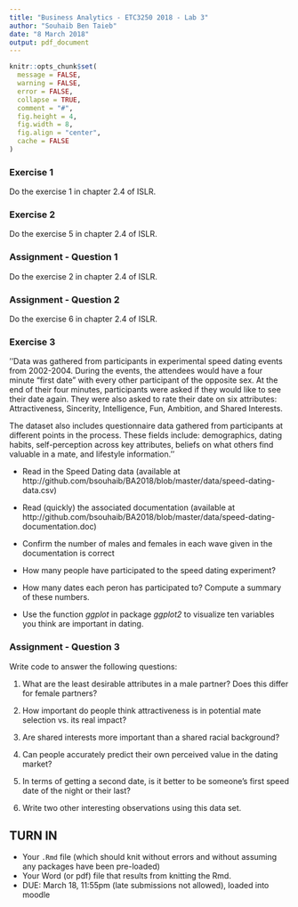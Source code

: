 ```yaml
---
title: "Business Analytics - ETC3250 2018 - Lab 3"
author: "Souhaib Ben Taieb"
date: "8 March 2018"
output: pdf_document
---
```


```r
knitr::opts_chunk$set(
  message = FALSE,
  warning = FALSE,
  error = FALSE, 
  collapse = TRUE,
  comment = "#",
  fig.height = 4,
  fig.width = 8,
  fig.align = "center",
  cache = FALSE
)
```

### Exercise 1

Do the exercise 1 in chapter 2.4 of ISLR.

### Exercise 2

Do the exercise 5 in chapter 2.4 of ISLR.

### Assignment - Question 1

Do the exercise 2 in chapter 2.4 of ISLR.

### Assignment - Question 2

Do the exercise 6 in chapter 2.4 of ISLR.

### Exercise 3

''Data was gathered from participants in experimental speed dating events from 2002-2004. During the events, the attendees would have a four minute "first date" with every other participant of the opposite sex. At the end of their four minutes, participants were asked if they would like to see their date again. They were also asked to rate their date on six attributes: Attractiveness, Sincerity, Intelligence, Fun, Ambition, and Shared Interests.

The dataset also includes questionnaire data gathered from participants at different points in the process. These fields include: demographics, dating habits, self-perception across key attributes, beliefs on what others find valuable in a mate, and lifestyle information.''

- Read in the Speed Dating data (available at http://github.com/bsouhaib/BA2018/blob/master/data/speed-dating-data.csv)
- Read (quickly) the associated documentation (available at http://github.com/bsouhaib/BA2018/blob/master/data/speed-dating-documentation.doc)

- Confirm the number of males and females in each wave given in the documentation is correct

- How many people have participated to the speed dating experiment?

- How many dates each peron has participated to? Compute a summary of these numbers.

- Use the function *ggplot* in package *ggplot2* to visualize ten variables you think are important in dating.

### Assignment - Question 3

Write code to answer the following questions:

1. What are the least desirable attributes in a male partner? Does this differ for female partners?

2. How important do people think attractiveness is in potential mate selection vs. its real impact?

3. Are shared interests more important than a shared racial background?

4. Can people accurately predict their own perceived value in the dating market?

5. In terms of getting a second date, is it better to be someone's first speed date of the night or their last?

6. Write two other interesting observations using this data set.


## TURN IN 

- Your `.Rmd` file (which should knit without errors and without assuming any packages have been pre-loaded)
- Your Word (or pdf) file that results from knitting the Rmd.
- DUE: March 18, 11:55pm (late submissions not allowed), loaded into moodle

